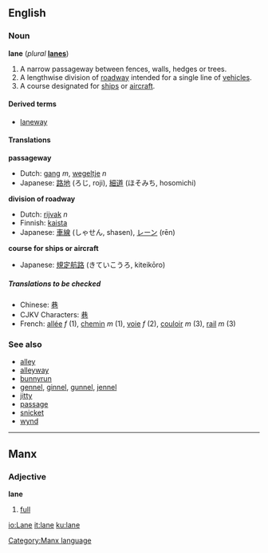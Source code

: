 {{See|Lane}}

==English==
===Noun===
'''lane''' (''plural'' '''[[lanes]]''')

#A narrow passageway between fences, walls, hedges or trees.
#A lengthwise division of [[roadway]] intended for a single line of [[vehicle]]s.
#A course designated for [[ship]]s or [[aircraft]].

====Derived terms====
*[[laneway]]

====Translations====

'''passageway'''
{{top}}
*Dutch: [[gang]] ''m'', [[wegeltje]] ''n''
*Japanese: [[路地]] (ろじ, roji), [[細道]] (ほそみち, hosomichi)
{{mid}}
{{bottom}}

'''division of roadway'''
{{top}}
*Dutch: [[rijvak]] ''n''
*Finnish: [[kaista]]
*Japanese: [[車線]] (しゃせん, shasen), [[レーン]] (rēn)
{{mid}}
{{bottom}}

'''course for ships or aircraft'''
{{top}}
*Japanese: [[規定航路]] (きていこうろ, kiteikōro)
{{mid}}
{{bottom}}

=====Translations to be checked=====
<!--Remove this section once all of the translations below have been moved into the tables above.-->
{{checktrans}}

*Chinese: [[巷]]
*CJKV Characters: [[巷]]
*French: [[allée]] ''f'' (1), [[chemin]] ''m'' (1), [[voie]] ''f'' (2), [[couloir]] ''m'' (3), [[rail]] ''m'' (3)

===See also===
*[[alley]]
*[[alleyway]]
*[[bunnyrun]]
*[[gennel]], [[ginnel]], [[gunnel]], [[jennel]]
*[[jitty]]
*[[passage]]
*[[snicket]]
*[[wynd]]

----
==Manx==
===Adjective===
'''lane'''

#[[full]]

[[Category:Manx language]]

[[io:Lane]]
[[it:lane]]
[[ku:lane]]